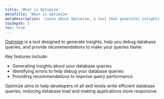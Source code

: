 ```yaml
---
title: 'What is Optimize'
metaTitle: 'What is Optimize'
metaDescription: 'Learn about Optimize, a tool that generates insights and recommendations to make your database queries faster.'
tocDepth: 3
toc: true
---
```


<TopBlock>

[Optimize](https://www.prisma.io/data-platform/optimize) is a tool designed to generate insights, help you debug database queries, and provide recommendations to make your queries faster.

Key features include:

- Generating insights about your database queries
- Identifying errors to help debug your database queries
- Providing recommendations to improve query performance

Optimize aims to help developers of all skill levels write efficient database queries, reducing database load and making applications more responsive.

</TopBlock>